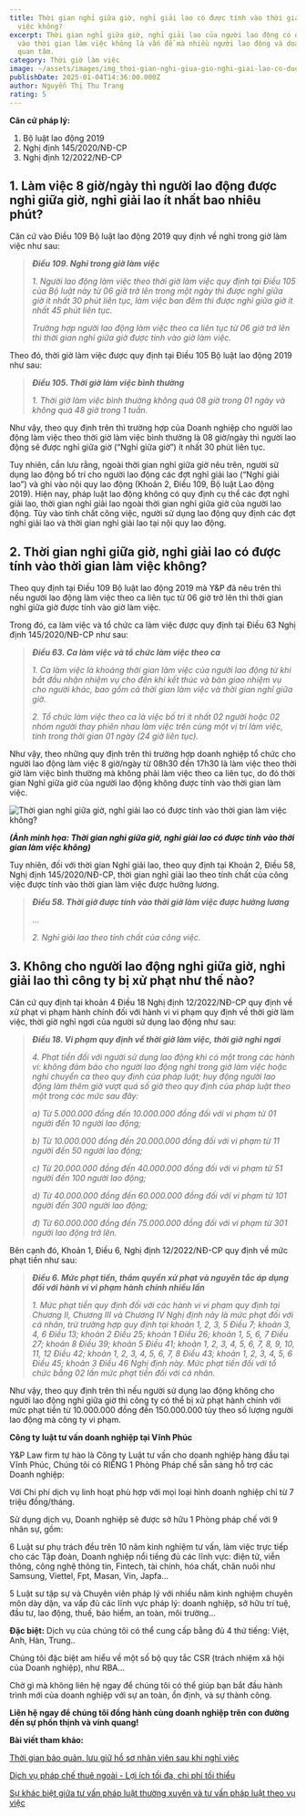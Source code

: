 ```yaml
---
title: Thời gian nghỉ giữa giờ, nghỉ giải lao có được tính vào thời gian làm
  việc không?
excerpt: Thời gian nghỉ giữa giờ, nghỉ giải lao của người lao động có được tính
  vào thời gian làm việc không là vấn đề mà nhiều người lao động và doanh nghiệp
  quan tâm.
category: Thời giờ làm việc
image: ~/assets/images/img_thoi-gian-nghi-giua-gio-nghi-giai-lao-co-duoc-tinh-vao-thoi-gian-lam-viec-khong.jpg
publishDate: 2025-01-04T14:36:00.000Z
author: Nguyễn Thị Thu Trang
rating: 5
---
```

**Căn cứ pháp lý:**

1. Bộ luật lao động 2019
2. Nghị định 145/2020/NĐ-CP
3. Nghị định 12/2022/NĐ-CP

## 1. Làm việc 8 giờ/ngày thì người lao động được nghỉ giữa giờ, nghỉ giải lao ít nhất bao nhiêu phút?

Căn cứ vào Điều 109 Bộ luật lao động 2019 quy định về nghỉ trong giờ làm việc như sau:

> ***Điều 109. Nghỉ trong giờ làm việc***
>
> *1. Người lao động làm việc theo thời giờ làm việc quy định tại Điều 105 của Bộ luật này từ 06 giờ trở lên trong một ngày thì được nghỉ giữa giờ ít nhất 30 phút liên tục, làm việc ban đêm thì được nghỉ giữa giờ ít nhất 45 phút liên tục.*
>
> *Trường hợp người lao động làm việc theo ca liên tục từ 06 giờ trở lên thì thời gian nghỉ giữa giờ được tính vào giờ làm việc.*

Theo đó, thời giờ làm việc được quy định tại Điều 105 Bộ luật lao động 2019 như sau:

> ***Điều 105. Thời giờ làm việc bình thường***
>
> *1. Thời giờ làm việc bình thường không quá 08 giờ trong 01 ngày và không quá 48 giờ trong 1 tuần.*

Như vậy, theo quy định trên thì trường hợp của Doanh nghiệp cho người lao động làm việc theo thời giờ làm việc bình thường là 08 giờ/ngày thì người lao động sẽ được nghỉ giữa giờ (“Nghỉ giữa giờ”) ít nhất 30 phút liên tục.

Tuy nhiên, cần lưu rằng, ngoài thời gian nghỉ giữa giờ nêu trên, người sử dụng lao động bố trí cho người lao động các đợt nghỉ giải lao (“Nghỉ giải lao”) và ghi vào nội quy lao động (Khoản 2, Điều 109, Bộ luật Lao động 2019). Hiện nay, pháp luật lao động không có quy định cụ thể các đợt nghỉ giải lao, thời gian nghỉ giải lao ngoài thời gian nghỉ giữa giờ của người lao động. Tùy vào tính chất công việc, người sử dụng lao động quy định các đợt nghỉ giải lao và thời gian nghỉ giải lao tại nội quy lao động.

## 2. Thời gian nghỉ giữa giờ, nghỉ giải lao có được tính vào thời gian làm việc không?

Theo quy định tại Điều 109 Bộ luật lao động 2019 mà Y&P đã nêu trên thì nếu người lao động làm việc theo ca liên tục từ 06 giờ trở lên thì thời gian nghỉ giữa giờ được tính vào giờ làm việc.

Trong đó, ca làm việc và tổ chức ca làm việc được quy định tại Điều 63 Nghị định 145/2020/NĐ-CP như sau:

> ***Điều 63. Ca làm việc và tổ chức làm việc theo ca***
>
> *1. Ca làm việc là khoảng thời gian làm việc của người lao động từ khi bắt đầu nhận nhiệm vụ cho đến khi kết thúc và bàn giao nhiệm vụ cho người khác, bao gồm cả thời gian làm việc và thời gian nghỉ giữa giờ.*
>
> *2. Tổ chức làm việc theo ca là việc bố trí ít nhất 02 người hoặc 02 nhóm người thay phiên nhau làm việc trên cùng một vị trí làm việc, tính trong thời gian 01 ngày (24 giờ liên tục).*

Như vậy, theo những quy định trên thì trường hợp doanh nghiệp tổ chức cho người lao động làm việc 8 giờ/ngày từ 08h30 đến 17h30 là làm việc theo thời giờ làm việc bình thường mà không phải làm việc theo ca liên tục, do đó thời gian Nghỉ giữa giờ của người lao động không được tính vào thời gian làm việc.

![Thời gian nghỉ giữa giờ, nghỉ giải lao có được tính vào thời gian làm việc không?](~/assets/images/thoi-gian-nghi-giua-gio-nghi-giai-lao-co-duoc-tinh-vao-thoi-gian-lam-viec-khong.jpg "Thời gian nghỉ giữa giờ, nghỉ giải lao có được tính vào thời gian làm việc không?")

***(Ảnh minh họa: Thời gian nghỉ giữa giờ, nghỉ giải lao có được tính vào thời gian làm việc không)***

Tuy nhiên, đối với thời gian Nghỉ giải lao, theo quy định tại Khoản 2, Điều 58, Nghị định 145/2020/NĐ-CP, thời gian nghỉ giải lao theo tính chất của công việc được tính vào thời gian làm việc được hưởng lương.

> ***Điều 58. Thời giờ được tính vào thời giờ làm việc được hưởng lương***
>
> ...
>
> *2. Nghỉ giải lao theo tính chất của công việc.*

## 3. Không cho người lao động nghỉ giữa giờ, nghỉ giải lao thì công ty bị xử phạt như thế nào?

Căn cứ quy định tại khoản 4 Điều 18 Nghị định 12/2022/NĐ-CP quy định về xử phạt vi phạm hành chính đối với hành vi vi phạm quy định về thời giờ làm việc, thời giờ nghỉ ngơi của người sử dụng lao động như sau:

> ***Điều 18. Vi phạm quy định về thời giờ làm việc, thời giờ nghỉ ngơi***
>
> *4. Phạt tiền đối với người sử dụng lao động khi có một trong các hành vi: không đảm bảo cho người lao động nghỉ trong giờ làm việc hoặc nghỉ chuyển ca theo quy định của pháp luật; huy động người lao động làm thêm giờ vượt quá số giờ theo quy định của pháp luật theo một trong các mức sau đây:*
>
> *a) Từ 5.000.000 đồng đến 10.000.000 đồng đối với vi phạm từ 01 người đến 10 người lao động;*
>
> *b) Từ 10.000.000 đồng đến 20.000.000 đồng đối với vi phạm từ 11 người đến 50 người lao động;*
>
> *c) Từ 20.000.000 đồng đến 40.000.000 đồng đối với vi phạm từ 51 người đến 100 người lao động;*
>
> *d) Từ 40.000.000 đồng đến 60.000.000 đồng đối với vi phạm từ 101 người đến 300 người lao động;*
>
> *đ) Từ 60.000.000 đồng đến 75.000.000 đồng đối với vi phạm từ 301 người lao động trở lên.*

Bên cạnh đó, Khoản 1, Điều 6, Nghị định 12/2022/NĐ-CP quy định về mức phạt tiền như sau:

> ***Điều 6. Mức phạt tiền, thẩm quyền xử phạt và nguyên tắc áp dụng đối với hành vi vi phạm hành chính nhiều lần***
>
> *1. Mức phạt tiền quy định đối với các hành vi vi phạm quy định tại Chương II, Chương III và Chương IV Nghị định này là mức phạt đối với cá nhân, trừ trường hợp quy định tại khoản 1, 2, 3, 5 Điều 7; khoản 3, 4, 6 Điều 13; khoản 2 Điều 25; khoản 1 Điều 26; khoản 1, 5, 6, 7 Điều 27; khoản 8 Điều 39; khoản 5 Điều 41; khoản 1, 2, 3, 4, 5, 6, 7, 8, 9, 10, 11, 12 Điều 42; khoản 1, 2, 3, 4, 5, 6, 7, 8 Điều 43; khoản 1, 2, 3, 4, 5, 6 Điều 45; khoản 3 Điều 46 Nghị định này. Mức phạt tiền đối với tổ chức bằng 02 lần mức phạt tiền đối với cá nhân.*

Như vậy, theo quy định trên thì nếu người sử dụng lao động không cho người lao động nghỉ giữa giờ thì công ty có thể bị xử phạt hành chính với mức phạt tiền từ 10.000.000 đồng đến 150.000.000 tùy theo số lượng người lao động mà công ty vi phạm.

**Công ty luật tư vấn doanh nghiệp tại Vĩnh Phúc**

Y&P Law firm tự hào là Công ty Luật tư vấn cho doanh nghiệp hàng đầu tại Vĩnh Phúc, Chúng tôi có RIÊNG 1 Phòng Pháp chế sẵn sàng hỗ trợ các Doanh nghiệp:

Với Chi phí dịch vụ linh hoạt phù hợp với mọi loại hình doanh nghiệp chỉ từ 7 triệu đồng/tháng.

Sử dụng dịch vụ, Doanh nghiệp sẽ được sở hữu 1 Phòng pháp chế với 9 nhân sự, gồm:

6 Luật sư phụ trách đều trên 10 năm kinh nghiệm tư vấn, làm việc trực tiếp cho các Tập đoàn, Doanh nghiệp nổi tiếng đủ các lĩnh vực: điện tử, viễn thông, công nghệ thông tin, Fintech, tài chính, hóa chất, chăn nuôi như Samsung, Viettel, Fpt, Masan, Vin, Japfa...

5 Luật sư tập sự và Chuyên viên pháp lý với nhiều năm kinh nghiệm chuyên môn dày dặn, va vấp đủ các lĩnh vực pháp lý: doanh nghiệp, sở hữu trí tuệ, đầu tư, lao động, thuế, bảo hiểm, an toàn, môi trường...

**Đặc biệt:** Dịch vụ của chúng tôi có thể cung cấp bằng đủ 4 thứ tiếng: Việt, Anh, Hàn, Trung..

Chúng tôi đặc biệt am hiểu về một số bộ quy tắc CSR (trách nhiệm xã hội của Doanh nghiệp), như RBA...

Chờ gì mà không liên hệ ngay để chúng tôi có thể giúp bạn bắt đầu hành trình mới của doanh nghiệp với sự an toàn, ổn định, và sự thành công.

**Liên hệ ngay để chúng tôi đồng hành cùng doanh nghiệp trên con đường đến sự phồn thịnh và vinh quang!**

**Bài viết tham khảo:**

[Thời gian bảo quản, lưu giữ hồ sơ nhân viên sau khi nghỉ việc](https://yplawfirm.vn/lao-dong/thoi-gian-bao-quan-luu-giu-ho-so-nhan-vien-sau-khi-nghi-viec)

[Dịch vụ pháp chế thuê ngoài - Lợi ích tối đa, chi phí tối thiểu](https://yplawfirm.vn/tu-van-thuong-xuyen/dich-vu-phap-che-thue-ngoai-loi-ich-toi-da-chi-phi-toi-thieu)

[Sự khác biệt giữa tư vấn pháp luật thường xuyên và tư vấn pháp luật theo vụ việc](https://yplawfirm.vn/tu-van-thuong-xuyen/su-khac-biet-giua-tu-van-phap-luat-thuong-xuyen-va-tu-van-phap-luat-theo-vu-viec/)
